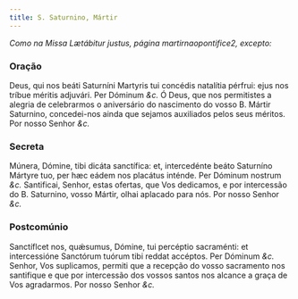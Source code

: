 ```yaml
---
title: S. Saturnino, Mártir
---
```


<em>Como na Missa Lætábitur justus, página martirnaopontifice2, excepto:</em>

### Oração

<div class="grid grid-cols-2 gap-5">
  <span class="text-justify">
    Deus, qui nos beáti Saturníni Martyris tui concédis natalítia pérfrui: ejus
    nos tríbue méritis adjuvári. Per Dóminum <em>&c.</em>
  </span>
  <span class="text-justify">
    Ó Deus, que nos permitistes a alegria de celebrarmos o aniversário do
    nascimento do vosso B. Mártir Saturnino, concedei-nos ainda que sejamos
    auxiliados pelos seus méritos. Por nosso Senhor <em>&c.</em>
  </span>
</div>

### Secreta

<div class="grid grid-cols-2 gap-5">
  <span class="text-justify">
    Múnera, Dómine, tibi dicáta sanctífica: et, intercedénte beáto Saturníno
    Mártyre tuo, per hæc eádem nos placátus inténde. Per Dóminum nostrum
    <em>&c.</em>
  </span>
  <span class="text-justify">
    Santificai, Senhor, estas ofertas, que Vos dedicamos, e por intercessão do
    B. Saturnino, vosso Mártir, olhai aplacado para nós. Por nosso Senhor
    <em>&c.</em>
  </span>
</div>

### Postcomúnio

<div class="grid grid-cols-2 gap-5">
  <span class="text-justify">
    Sanctíflcet nos, quǽsumus, Dómine, tui percéptio sacraménti: et
    intercessióne Sanctórum tuórum tibi reddat accéptos. Per Dóminum
    <em>&c.</em>
  </span>
  <span class="text-justify">
    Senhor, Vos suplicamos, permiti que a recepção do vosso sacramento nos
    santifique e que por intercessão dos vossos santos nos alcance a graça de
    Vos agradarmos. Por nosso Senhor <em>&c.</em>
  </span>
</div>
